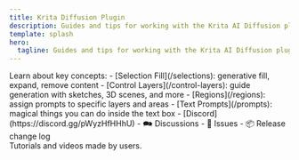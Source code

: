 ```yaml
---
title: Krita Diffusion Plugin
description: Guides and tips for working with the Krita AI Diffusion plugin
template: splash
hero:
  tagline: Guides and tips for working with the Krita AI Diffusion plugin
---
```



<div class="front-cards">
	<div>
		<Card title="Guides">
			Learn about key concepts:
			- [Selection Fill](/selections): generative fill, expand, remove content
			- [Control Layers](/control-layers): guide generation with sketches, 3D scenes, and more
			- [Regions](/regions): assign prompts to specific layers and areas
			- [Text Prompts](/prompts): magical things you can do inside the text box
		</Card>
		<Card title="Community & Links">
			- <Icon name="discord" class="inline-icon" /> [Discord](https://discord.gg/pWyzHfHHhU)
			- 🗪 <ExternalLink href="https://github.com/Acly/krita-ai-diffusion/discussions">Discussions</ExternalLink>
			- 🐞 <ExternalLink href="https://github.com/Acly/krita-ai-diffusion/issues">Issues</ExternalLink>
			- 📦 <ExternalLink href="https://github.com/Acly/krita-ai-diffusion/releases">Release change log</ExternalLink>
		</Card>
	</div>
	<Card title="Resources">
		Tutorials and videos made by users.
	</Card>
</div>
